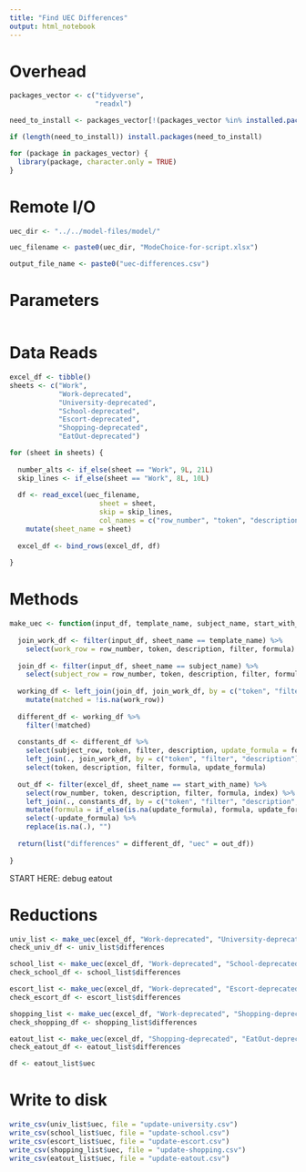 ```yaml
---
title: "Find UEC Differences"
output: html_notebook
---
```


# Overhead
```r
packages_vector <- c("tidyverse",
                     "readxl")

need_to_install <- packages_vector[!(packages_vector %in% installed.packages()[,"Package"])]

if (length(need_to_install)) install.packages(need_to_install)

for (package in packages_vector) {
  library(package, character.only = TRUE)
}

```

# Remote I/O
```r
uec_dir <- "../../model-files/model/"

uec_filename <- paste0(uec_dir, "ModeChoice-for-script.xlsx")

output_file_name <- paste0("uec-differences.csv")
```

# Parameters
```r

```


# Data Reads
```r
excel_df <- tibble()
sheets <- c("Work", 
            "Work-deprecated", 
            "University-deprecated", 
            "School-deprecated", 
            "Escort-deprecated",
            "Shopping-deprecated",
            "EatOut-deprecated")

for (sheet in sheets) {
  
  number_alts <- if_else(sheet == "Work", 9L, 21L)
  skip_lines <- if_else(sheet == "Work", 8L, 10L)
  
  df <- read_excel(uec_filename, 
                      sheet = sheet, 
                      skip = skip_lines, 
                      col_names = c("row_number", "token", "description", "filter", "formula", "index", sprintf("Alt%0d", seq(1,number_alts)))) %>%
    mutate(sheet_name = sheet)
  
  excel_df <- bind_rows(excel_df, df)
  
}

```

# Methods
```r
make_uec <- function(input_df, template_name, subject_name, start_with_name) {
  
  join_work_df <- filter(input_df, sheet_name == template_name) %>%
    select(work_row = row_number, token, description, filter, formula)
  
  join_df <- filter(input_df, sheet_name == subject_name) %>%
    select(subject_row = row_number, token, description, filter, formula)
  
  working_df <- left_join(join_df, join_work_df, by = c("token", "filter", "description", "formula")) %>%
    mutate(matched = !is.na(work_row))
  
  different_df <- working_df %>%
    filter(!matched)
  
  constants_df <- different_df %>%
    select(subject_row, token, filter, description, update_formula = formula) %>%
    left_join(., join_work_df, by = c("token", "filter", "description")) %>%
    select(token, description, filter, formula, update_formula)
  
  out_df <- filter(excel_df, sheet_name == start_with_name) %>%
    select(row_number, token, description, filter, formula, index) %>%
    left_join(., constants_df, by = c("token", "filter", "description", "formula")) %>%
    mutate(formula = if_else(is.na(update_formula), formula, update_formula)) %>%
    select(-update_formula) %>%
    replace(is.na(.), "")
  
  return(list("differences" = different_df, "uec" = out_df))
  
}

```


START HERE: debug eatout

# Reductions
```r
univ_list <- make_uec(excel_df, "Work-deprecated", "University-deprecated", "Work")
check_univ_df <- univ_list$differences

school_list <- make_uec(excel_df, "Work-deprecated", "School-deprecated", "Work")
check_school_df <- school_list$differences

escort_list <- make_uec(excel_df, "Work-deprecated", "Escort-deprecated", "Work")
check_escort_df <- escort_list$differences

shopping_list <- make_uec(excel_df, "Work-deprecated", "Shopping-deprecated", "Work")
check_shopping_df <- shopping_list$differences

eatout_list <- make_uec(excel_df, "Shopping-deprecated", "EatOut-deprecated", "Shopping")
check_eatout_df <- eatout_list$differences

df <- eatout_list$uec
```

# Write to disk
```r
write_csv(univ_list$uec, file = "update-university.csv")
write_csv(school_list$uec, file = "update-school.csv")
write_csv(escort_list$uec, file = "update-escort.csv")
write_csv(shopping_list$uec, file = "update-shopping.csv")
write_csv(eatout_list$uec, file = "update-eatout.csv")
```


